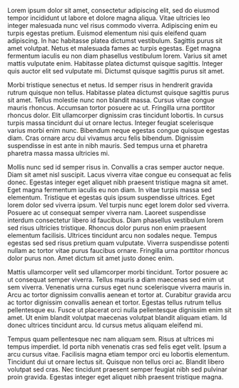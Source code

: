 ---
---

Lorem ipsum dolor sit amet, consectetur adipiscing elit, sed do eiusmod tempor
incididunt ut labore et dolore magna aliqua. Vitae ultricies leo integer
malesuada nunc vel risus commodo viverra. Adipiscing enim eu turpis egestas
pretium. Euismod elementum nisi quis eleifend quam adipiscing. In hac
habitasse platea dictumst vestibulum. Sagittis purus sit amet volutpat. Netus
et malesuada fames ac turpis egestas. Eget magna fermentum iaculis eu non diam
phasellus vestibulum lorem. Varius sit amet mattis vulputate enim. Habitasse
platea dictumst quisque sagittis. Integer quis auctor elit sed vulputate mi.
Dictumst quisque sagittis purus sit amet.

Morbi tristique senectus et netus. Id semper risus in hendrerit gravida rutrum
quisque non tellus. Habitasse platea dictumst quisque sagittis purus sit amet.
Tellus molestie nunc non blandit massa. Cursus vitae congue mauris rhoncus.
Accumsan tortor posuere ac ut. Fringilla urna porttitor rhoncus dolor. Elit
ullamcorper dignissim cras tincidunt lobortis. In cursus turpis massa
tincidunt dui ut ornare lectus. Integer feugiat scelerisque varius morbi enim
nunc. Bibendum neque egestas congue quisque egestas diam. Cras ornare arcu dui
vivamus arcu felis bibendum. Dignissim suspendisse in est ante in nibh mauris.
Sed tempus urna et pharetra pharetra massa massa ultricies mi.

Mollis nunc sed id semper risus in. Convallis a cras semper auctor neque. Diam
sit amet nisl suscipit. Lacus viverra vitae congue eu consequat ac felis
donec. Egestas integer eget aliquet nibh praesent tristique magna sit amet.
Eget magna fermentum iaculis eu non diam. In vitae turpis massa sed elementum.
Tristique et egestas quis ipsum suspendisse ultrices. Eget lorem dolor sed
viverra ipsum. Vel turpis nunc eget lorem dolor sed viverra. Posuere ac ut
consequat semper viverra nam. Laoreet suspendisse interdum consectetur libero
id faucibus. Diam phasellus vestibulum lorem sed risus ultricies tristique.
Rhoncus dolor purus non enim praesent elementum facilisis. Ultrices tincidunt
arcu non sodales neque. Tempus egestas sed sed risus pretium quam vulputate.
Viverra suspendisse potenti nullam ac tortor vitae purus faucibus ornare.
Fringilla urna porttitor rhoncus dolor purus non. Amet dictum sit amet justo
donec enim.

Mattis ullamcorper velit sed ullamcorper morbi tincidunt. Tortor posuere ac ut
consequat semper viverra. Tellus mauris a diam maecenas sed enim ut sem
viverra. Venenatis urna cursus eget nunc scelerisque viverra mauris in. Arcu
ac tortor dignissim convallis aenean et tortor at. Curabitur gravida arcu ac
tortor dignissim convallis aenean et tortor. Egestas tellus rutrum tellus
pellentesque eu. Fusce ut placerat orci nulla pellentesque dignissim enim sit
amet. Ut enim blandit volutpat maecenas volutpat blandit aliquam etiam. Id
donec ultrices tincidunt arcu. Id cursus metus aliquam eleifend mi.

Tempus quam pellentesque nec nam aliquam sem. Risus at ultrices mi tempus
imperdiet. Id porta nibh venenatis cras sed felis eget velit. Ipsum a arcu
cursus vitae. Facilisis magna etiam tempor orci eu lobortis elementum.
Tincidunt dui ut ornare lectus sit. Quisque non tellus orci ac. Blandit libero
volutpat sed cras. Nec tincidunt praesent semper feugiat nibh sed pulvinar
proin gravida. Egestas integer eget aliquet nibh praesent tristique magna.
